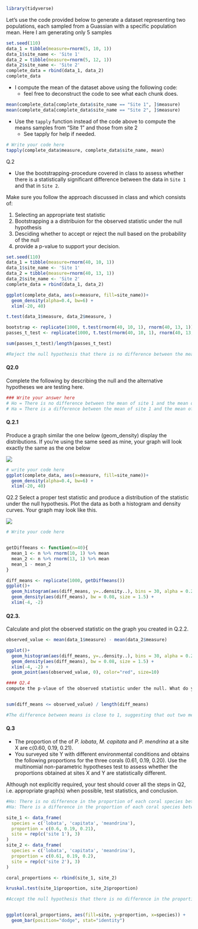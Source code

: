 ```r
library(tidyverse)
```

Let's use the code provided below to generate a dataset representing two populations, each sampled from a Guassian with a specific population mean. Here I am generating only 5 samples

```r
set.seed(110)
data_1 = tibble(measure=rnorm(5, 10, 1))
data_1$site_name <- 'Site 1'
data_2 = tibble(measure=rnorm(5, 12, 1))
data_2$site_name <- 'Site 2'
complete_data = rbind(data_1, data_2)
complete_data
```

* I compute the mean of the dataset above using the following code:
  * feel free to deconstruct the code to see what each chunk does.

```r
mean(complete_data[complete_data$site_name == "Site 1", ]$measure)
mean(complete_data[complete_data$site_name == "Site 2", ]$measure)
```

* Use the `tapply` function instead of the code above to compute the means samples from "Site 1" and those from site 2
  * See tapply for help if needed.

```r
# Write your code here
tapply(complete_data$measure, complete_data$site_name, mean)
```

Q.2 

* Use the bootstrapping-procedure covered in class to assess whether there is a statistically significant difference between the data in `Site 1` and that in `Site 2`.

Make sure you follow the approach discussed in class and which consists of:

1. Selecting an appropriate test statistic
2. Bootstrapping a a distribuion for the observed statistic under the null hypothesis
3. Desciding whether to accept or reject the null based on the probability of the null
4. provide a p-value to support your decision.

```r
set.seed(110)
data_1 = tibble(measure=rnorm(40, 10, 1))
data_1$site_name <- 'Site 1'
data_2 = tibble(measure=rnorm(40, 13, 1))
data_2$site_name <- 'Site 2'
complete_data = rbind(data_1, data_2)
```

```r
ggplot(complete_data, aes(x=measure, fill=site_name))+
  geom_density(alpha=0.4, bw=6) +
  xlim(-20, 40)

t.test(data_1$measure, data_2$measure, )

bootstrap <- replicate(1000, t.test(rnorm(40, 10, 1), rnorm(40, 13, 1))$p.value)
passes_t_test <- replicate(1000, t.test(rnorm(40, 10, 1), rnorm(40, 13, 1))$p.value < 0.05)

sum(passes_t_test)/length(passes_t_test)

#Reject the null hypothesis that there is no difference between the means of site 1 and site 2 (p=2.2e-16). After bootstrapping the data 1000 times, 100% of the outcomes had a p-value < 0.05.
```

#### Q2.0 

Complete the following by describing the null and the alternative hypotheses we are testing here.

```r
### Write your answer here
# Ho = There is no difference between the mean of site 1 and the mean of site 2.
# Ha = There is a difference between the mean of site 1 and the mean of site 2.
```

#### Q.2.1 

Produce a graph similar the one below (geom_density) display the distributions. If you're using the same seed as mine, your graph will look exactly the same as the one below 

![](https://www.dropbox.com/s/rz5jxm84kk8ac1m/dist.png?dl=1)

```r
# write your code here
ggplot(complete_data, aes(x=measure, fill=site_name))+
  geom_density(alpha=0.4, bw=6) +
  xlim(-20, 40)

```

Q2.2 Select a proper test statistic and produce a distribution of the statistic under the null hypothesis. Plot the data as both a histogram and density curves. Your graph may look like this.

![](https://www.dropbox.com/s/3jarqg9swneai0r/mean_under_null.png?dl=1)

```r
# Write your code here


getDiffmeans <- function(n=40){
  mean_1 <- n %>% rnorm(10, 1) %>% mean
  mean_2 <- n %>% rnorm(13, 1) %>% mean
  mean_1 - mean_2
}

diff_means <- replicate(1000, getDiffmeans())
ggplot()+
  geom_histogram(aes(diff_means, y=..density..), bins = 30, alpha = 0.2, color = "black") +
  geom_density(aes(diff_means), bw = 0.08, size = 1.5) + 
  xlim(-4, -2) 

```

####  Q2.3. 

Calculate and plot the observed statistic on the graph you created in Q.2.2. 

```r
observed_value <- mean(data_1$measure) - mean(data_2$measure)

ggplot()+
  geom_histogram(aes(diff_means, y=..density..), bins = 30, alpha = 0.2, color = "black") +
  geom_density(aes(diff_means), bw = 0.08, size = 1.5) + 
  xlim(-4, -2) + 
  geom_point(aes(observed_value, 0), color="red", size=10)

```

```r
#### Q2.4 
compute the p-vlaue of the observed statistic under the null. What do you conclude about the hypotheses you enunciated in Q


sum(diff_means <= observed_value) / length(diff_means)

#The difference between means is close to 1, suggesting that out two means are not from the same population, therefore we can reject our null hypothesis.
```

#### Q.3 

* The proportion of the of _P. lobata_, _M. capitata_ and _P. mendrina_ at a site X are c(0.60, 0.19, 0.21).
* You surveyed site Y with different environmental conditions and obtains the following proportions for the three corals (0.61, 0.19, 0.20). Use the multinomial non-parametric hypotheses test to assess whether the proportions obtained at sites X and Y are statistically different.


Although not explicitly required, your test should cover all the steps in Q2, i.e. appropriate graph(s) when possible, test statistics, and conclusion.

```r
#Ho: There is no difference in the proportion of each coral species between site 1 and site 2.
#Ha: There is a difference in the proportion of each coral species between site 1 and site 2.

site_1 <- data_frame(
  species = c('lobata', 'capitata', 'meandrina'),
  proportion = c(0.6, 0.19, 0.21),
  site = rep(c('site 1'), 3)
)
site_2 <- data_frame(
  species = c('lobata', 'capitata', 'meandrina'),
  proportion = c(0.61, 0.19, 0.2),
  site = rep(c('site 2'), 3)
)

coral_proportions <- rbind(site_1, site_2)

kruskal.test(site_1$proportion, site_2$proportion)

#Accept the null hypothesis that there is no difference in the proportions of each coral species between site 1 and site 2 (p=0.37)


ggplot(coral_proportions, aes(fill=site, y=proportion, x=species)) +
  geom_bar(position="dodge", stat="identity")

```